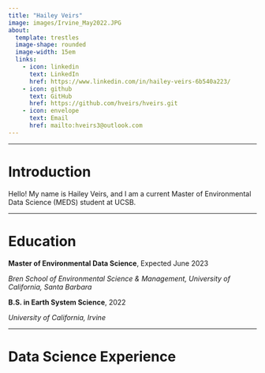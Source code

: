 ```yaml
---
title: "Hailey Veirs"
image: images/Irvine_May2022.JPG
about: 
  template: trestles
  image-shape: rounded
  image-width: 15em
  links:
    - icon: linkedin
      text: LinkedIn
      href: https://www.linkedin.com/in/hailey-veirs-6b540a223/
    - icon: github
      text: GitHub
      href: https://github.com/hveirs/hveirs.git
    - icon: envelope
      text: Email
      href: mailto:hveirs3@outlook.com
---
```


------------------------------------------------------------------------

# Introduction

Hello! My name is Hailey Veirs, and I am a current Master of Environmental Data Science (MEDS) student at UCSB.

------------------------------------------------------------------------

# Education

**Master of Environmental Data Science**, Expected June 2023

*Bren School of Environmental Science & Management, University of California, Santa Barbara*

**B.S. in Earth System Science**, 2022

*University of California, Irvine*

------------------------------------------------------------------------

# Data Science Experience
